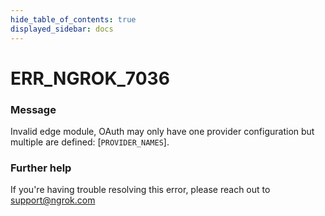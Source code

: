 ```yaml
---
hide_table_of_contents: true
displayed_sidebar: docs
---
```



# ERR_NGROK_7036

### Message

Invalid edge module, OAuth may only have one provider configuration but multiple are defined: [`PROVIDER_NAMES`].

<ErrorDetails error="err_ngrok_7036" />

### Further help

If you're having trouble resolving this error, please reach out to [support@ngrok.com](mailto:support@ngrok.com?subject=Help%20with%20ERR_NGROK_7036)
